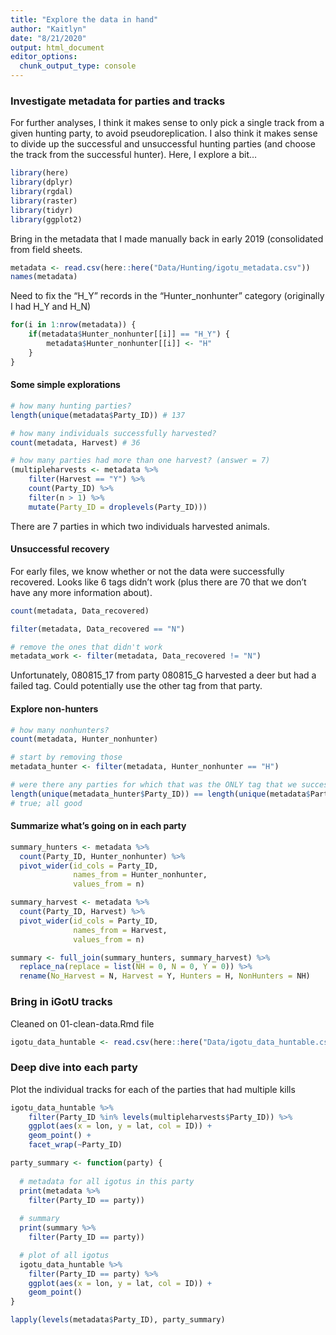 ```yaml
---
title: "Explore the data in hand"
author: "Kaitlyn"
date: "8/21/2020"
output: html_document
editor_options: 
  chunk_output_type: console
---
```


### Investigate metadata for parties and tracks

For further analyses, I think it makes sense to only pick a single track from a given hunting party, to avoid pseudoreplication. I also think it makes sense to divide up the successful and unsuccessful hunting parties (and choose the track from the successful hunter). Here, I explore a bit...

```r
library(here)
library(dplyr)
library(rgdal)
library(raster)
library(tidyr)
library(ggplot2)
```

Bring in the metadata that I made manually back in early 2019 (consolidated from field sheets.
```r
metadata <- read.csv(here::here("Data/Hunting/igotu_metadata.csv"))
names(metadata)
```

Need to fix the "H_Y" records in the "Hunter_nonhunter" category (originally I had H_Y and H_N)
```r
for(i in 1:nrow(metadata)) {
    if(metadata$Hunter_nonhunter[[i]] == "H_Y") {
        metadata$Hunter_nonhunter[[i]] <- "H"
    }
}
```

#### Some simple explorations
```r
# how many hunting parties?
length(unique(metadata$Party_ID)) # 137

# how many individuals successfully harvested?
count(metadata, Harvest) # 36

# how many parties had more than one harvest? (answer = 7)
(multipleharvests <- metadata %>% 
    filter(Harvest == "Y") %>% 
    count(Party_ID) %>% 
    filter(n > 1) %>% 
    mutate(Party_ID = droplevels(Party_ID)))
```

There are 7 parties in which two individuals harvested animals. 

#### Unsuccessful recovery

For early files, we know whether or not the data were successfully recovered. Looks like 6 tags didn't work (plus there are 70 that we don't have any more information about).
```r
count(metadata, Data_recovered) 

filter(metadata, Data_recovered == "N") 

# remove the ones that didn't work
metadata_work <- filter(metadata, Data_recovered != "N")
```

Unfortunately, 080815_17 from party 080815_G harvested a deer but had a failed tag. Could potentially use the other tag from that party.


#### Explore non-hunters
```r
# how many nonhunters?
count(metadata, Hunter_nonhunter)

# start by removing those
metadata_hunter <- filter(metadata, Hunter_nonhunter == "H")

# were there any parties for which that was the ONLY tag that we successfully collected? (no)
length(unique(metadata_hunter$Party_ID)) == length(unique(metadata$Party_ID)) 
# true; all good
```

#### Summarize what's going on in each party
```r
summary_hunters <- metadata %>% 
  count(Party_ID, Hunter_nonhunter) %>% 
  pivot_wider(id_cols = Party_ID,
              names_from = Hunter_nonhunter,
              values_from = n)

summary_harvest <- metadata %>% 
  count(Party_ID, Harvest) %>% 
  pivot_wider(id_cols = Party_ID,
              names_from = Harvest,
              values_from = n) 

summary <- full_join(summary_hunters, summary_harvest) %>% 
  replace_na(replace = list(NH = 0, N = 0, Y = 0)) %>% 
  rename(No_Harvest = N, Harvest = Y, Hunters = H, NonHunters = NH)
```


### Bring in iGotU tracks

Cleaned on 01-clean-data.Rmd file

```r
igotu_data_huntable <- read.csv(here::here("Data/igotu_data_huntable.csv"))
```




### Deep dive into each party

Plot the individual tracks for each of the parties that had multiple kills
```r
igotu_data_huntable %>% 
    filter(Party_ID %in% levels(multipleharvests$Party_ID)) %>% 
    ggplot(aes(x = lon, y = lat, col = ID)) +
    geom_point() +
    facet_wrap(~Party_ID)
```


```r
party_summary <- function(party) {
  
  # metadata for all igotus in this party
  print(metadata %>% 
    filter(Party_ID == party))
  
  # summary
  print(summary %>% 
    filter(Party_ID == party))

  # plot of all igotus  
  igotu_data_huntable %>% 
    filter(Party_ID == party) %>% 
    ggplot(aes(x = lon, y = lat, col = ID)) +
    geom_point()
}
```

```r
lapply(levels(metadata$Party_ID), party_summary)
```

